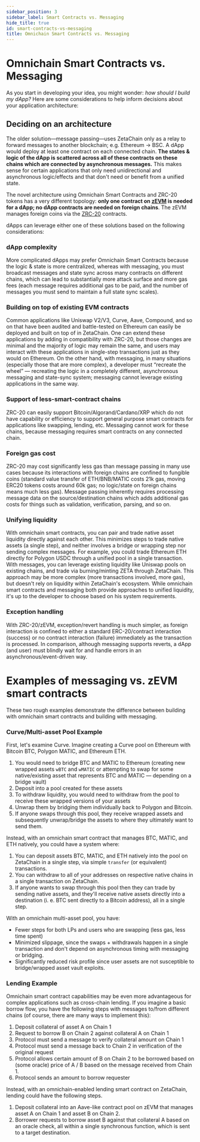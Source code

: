 ```yaml
---
sidebar_position: 3
sidebar_label: Smart Contracts vs. Messaging
hide_title: true
id: smart-contracts-vs-messaging
title: Omnichain Smart Contracts vs. Messaging
---
```


# Omnichain Smart Contracts vs. Messaging

As you start in developing your idea, you might wonder: _how should I build my
dApp?_ Here are some considerations to help inform decisions about your
application architecture:

## Deciding on an architecture

The older solution—message passing—uses ZetaChain only as a relay to forward
messages to another blockchain; e.g. Ethereum → BSC. A dApp would deploy at
least one contract on each connected chain. **The states & logic of the dApp is
scattered across all of these contracts on these chains which are connected by
asynchronous messages.** This makes sense for certain applications that only
need unidirectional and asynchronous logic/effects and that don't need or
benefit from a unified state.

The novel architecture using Omnichain Smart Contracts and ZRC-20 tokens has a
very different topology: **only one contract on
[zEVM](/developers/omnichain/zeta-evm.mdx) is needed for a dApp; no dApp
contracts are needed on foreign chains**. The zEVM manages foreign coins via the
[ZRC-20](/developers/omnichain/zrc-20.mdx) contracts.

dApps can leverage either one of these solutions based on the following
considerations:

### dApp complexity

More complicated dApps may prefer Omnichain Smart Contracts because the logic &
state is more centralized, whereas with messaging, you must broadcast messages
and state sync across many contracts on different chains, which can lead to
substantially more attack surface and more gas fees (each message requires
additional gas to be paid, and the number of messages you must send to maintain
a full state sync scales).

### Building on top of existing EVM contracts

Common applications like Uniswap V2/V3, Curve, Aave, Compound, and so on that
have been audited and battle-tested on Ethereum can easily be deployed and built
on top of in ZetaChain. One can extend these applications by adding in
compatibility with ZRC-20, but those changes are minimal and the majority of
logic may remain the same, and users may interact with these applications in
single-step transactions just as they would on Ethereum. On the other hand, with
messaging, in many situations (especially those that are more complex), a
developer must “recreate the wheel” — recreating the logic in a completely
different, asynchronous messaging and state-sync system; messaging cannot
leverage existing applications in the same way.

### Support of less-smart-contract chains

ZRC-20 can easily support Bitcoin/Algorand/Cardano/XRP which do not have
capability or efficiency to support general purpose smart contracts for
applications like swapping, lending, etc. Messaging cannot work for these
chains, because messaging requires smart contracts on any connected chain.

### Foreign gas cost

ZRC-20 may cost significantly less gas than message passing in many use cases
because its interactions with foreign chains are confined to fungible coins
(standard value transfer of ETH/BNB/MATIC costs 21k gas, moving ERC20 tokens
costs around 60k gas; no logic/state on foreign chains means much less gas).
Message passing inherently requires processing message data on the
source/destination chains which adds additional gas costs for things such as
validation, verification, parsing, and so on.

### Unifying liquidity

With omnichain smart contracts, you can pair and trade native asset liquidity
directly against each other. This minimizes steps to trade native assets (a
single step), and neither involves a bridge or wrapping step nor sending complex
messages. For example, you could trade Ethereum ETH directly for Polygon USDC
through a unified pool in a single transaction. With messages, you can leverage
existing liquidity like Uniswap pools on existing chains, and trade via
burning/minting ZETA through ZetaChain. This approach may be more complex (more
transactions involved, more gas), but doesn't rely on liquidity within
ZetaChain's ecosystem. While omnichain smart contracts and messaging both
provide approaches to unified liquidity, it's up to the developer to choose
based on his system requirements.

### Exception handling

With ZRC-20/zEVM, exception/revert handling is much simpler, as foreign
interaction is confined to either a standard ERC-20/contract interaction
(success) or no contract interaction (failure) immediately as the transaction is
processed. In comparison, although messaging supports reverts, a dApp (and user)
must blindly wait for and handle errors in an asynchronous/event-driven way.

# Examples of messaging vs. zEVM smart contracts

These two rough examples demonstrate the difference between building with
omnichain smart contracts and building with messaging.

### Curve/Multi-asset Pool Example

First, let's examine Curve. Imagine creating a Curve pool on Ethereum with
Bitcoin BTC, Polygon MATIC, and Ethereum ETH.

1. You would need to bridge BTC and MATIC to Ethereum (creating new wrapped
   assets `wBTC` and `wMATIC` or attempting to swap for some native/existing
   asset that represents BTC and MATIC — depending on a bridge vault)
2. Deposit into a pool created for these assets
3. To withdraw liquidity, you would need to withdraw from the pool to receive
   these wrapped versions of your assets
4. Unwrap them by bridging them individually back to Polygon and Bitcoin.
5. If anyone swaps through this pool, they receive wrapped assets and
   subsequently unwrap/bridge the assets to where they ultimately want to send
   them.

Instead, with an omnichain smart contract that manages BTC, MATIC, and ETH
natively, you could have a system where:

1. You can deposit assets BTC, MATIC, and ETH natively into the pool on
   ZetaChain in a single step, via simple `transfer` (or equivalent)
   transactions.
2. You can withdraw to all of your addresses on respective native chains in a
   single transaction on ZetaChain.
3. If anyone wants to swap through this pool then they can trade by sending
   native assets, and they'll receive native assets directly into a destination
   (i. e. BTC sent directly to a Bitcoin address), all in a single step.

With an omnichain multi-asset pool, you have:

- Fewer steps for both LPs and users who are swapping (less gas, less time
  spent)
- Minimized slippage, since the swaps + withdrawals happen in a single
  transaction and don't depend on asynchronous timing with messaging or
  bridging.
- Significantly reduced risk profile since user assets are not susceptible to
  bridge/wrapped asset vault exploits.

### Lending Example

Omnichain smart contract capabilities may be even more advantageous for complex
applications such as cross-chain lending. If you imagine a basic borrow flow,
you have the following steps with messages to/from different chains (of course,
there are many ways to implement this):

1. Deposit collateral of asset A on Chain 1
2. Request to borrow B on Chain 2 against collateral A on Chain 1
3. Protocol must send a message to verify collateral amount on Chain 1
4. Protocol must send a message back to Chain 2 in verification of the original
   request
5. Protocol allows certain amount of B on Chain 2 to be borrowed based on (some
   oracle) price of A / B based on the message received from Chain 1.
6. Protocol sends an amount to borrow requester

Instead, with an omnichain-enabled lending smart contract on ZetaChain, lending
could have the following steps.

1. Deposit collateral into an Aave-like contract pool on zEVM that manages asset
   A on Chain 1 and asset B on Chain 2.
2. Borrower requests to borrow asset B against that collateral A based on an
   oracle check, all within a single synchronous function, which is sent to a
   target destination.
